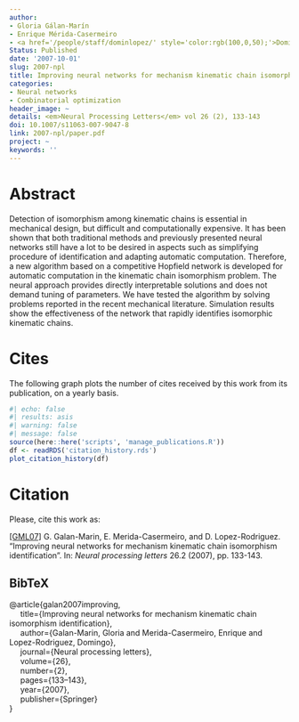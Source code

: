 ```yaml
---
author:
- Gloria Gálan-Marín
- Enrique Mérida-Casermeiro
- <a href='/people/staff/dominlopez/' style='color:rgb(100,0,50);'>Domingo López Rodríguez</a>
Status: Published
date: '2007-10-01'
slug: 2007-npl
title: Improving neural networks for mechanism kinematic chain isomorphism identification
categories:
- Neural networks
- Combinatorial optimization
header_image: ~
details: <em>Neural Processing Letters</em> vol 26 (2), 133-143
doi: 10.1007/s11063-007-9047-8
link: 2007-npl/paper.pdf
project: ~
keywords: ''
---
```



# Abstract


Detection of isomorphism among kinematic chains is essential in mechanical design, but difficult and computationally expensive. It has been shown that both traditional methods and previously presented neural networks still have a lot to be desired in aspects such as simplifying procedure of identification and adapting automatic computation. Therefore, a new algorithm based on a competitive Hopfield network is developed for automatic computation in the kinematic chain isomorphism problem. The neural approach provides directly interpretable solutions and does not demand tuning of parameters. We have tested the algorithm by solving problems reported in the recent mechanical literature. Simulation results show the effectiveness of the network that rapidly identifies isomorphic kinematic chains.





# Cites

The following graph plots the number of cites received by this work from its publication, on a yearly basis.

```r
#| echo: false
#| results: asis
#| warning: false
#| message: false
source(here::here('scripts', 'manage_publications.R'))
df <- readRDS('citation_history.rds')
plot_citation_history(df)
```


# Citation
Please, cite this work as:


<a name=bib-galan2007improving></a>[[GML07]](#cite-galan2007improving) G. Galan-Marin, E. Merida-Casermeiro, and D. Lopez-Rodriguez. “Improving neural networks for mechanism kinematic chain isomorphism identification”. In: _Neural processing letters_ 26.2 (2007), pp. 133-143.

::: {.callout-note appearance="minimal" collapse=true}

## BibTeX

@article{galan2007improving,<br>&nbsp;&nbsp;&nbsp;&nbsp;  title={Improving neural networks for mechanism kinematic chain isomorphism identification},<br>&nbsp;&nbsp;&nbsp;&nbsp;  author={Galan-Marin, Gloria and Merida-Casermeiro, Enrique and Lopez-Rodriguez, Domingo},<br>&nbsp;&nbsp;&nbsp;&nbsp;  journal={Neural processing letters},<br>&nbsp;&nbsp;&nbsp;&nbsp;  volume={26},<br>&nbsp;&nbsp;&nbsp;&nbsp;  number={2},<br>&nbsp;&nbsp;&nbsp;&nbsp;  pages={133--143},<br>&nbsp;&nbsp;&nbsp;&nbsp;  year={2007},<br>&nbsp;&nbsp;&nbsp;&nbsp;  publisher={Springer}<br>}

:::


